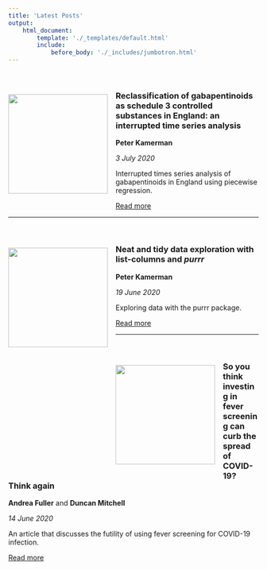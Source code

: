 ```yaml
---
title: 'Latest Posts'
output:
    html_document:
        template: './_templates/default.html'
        include:
            before_body: './_includes/jumbotron.html'
---
```


<br>

![](./images/posts/2020-07-03-piecewise-regression/post-image.jpg){ style="float:left;margin-left:auto;margin-right:auto;padding:16px 16px 20px 0px;" width=200px }

### Reclassification of gabapentinoids as schedule 3 controlled substances in England: an interrupted time series analysis

**Peter Kamerman**

_3 July 2020_

Interrupted times series analysis of gabapentinoids in England using piecewise regression.

<a class="btn btn-primary" href="https://www.painblogr.org/images/posts/2020-07-03-piecewise-regression.html" target="_blank">Read more <i class="fa fa-arrow-circle-o-right fa-2x" style="vertical-align: middle;" aria-hidden="true"></i></a><br>

****

<br>

![](./images/posts/2020-06-19-purring-through-exploratory-analyses/post-image.jpg){ style="float:left;margin-left:auto;margin-right:auto;padding:16px 16px 20px 0px;" width=200px }

### Neat and tidy data exploration with list-columns and <em>purrr</em>

**Peter Kamerman**

_19 June 2020_

Exploring data with the purrr package.

<a class="btn btn-primary" href="https://www.painblogr.org/2020-06-19-purring-through-exploratory-analyses.html" target="_blank">Read more <i class="fa fa-arrow-circle-o-right fa-2x" style="vertical-align: middle;" aria-hidden="true"></i></a><br>

****

<br>

![](./images/posts/2020-06-14-covid-fevers/post-image.jpg){ style="float:left;margin-left:auto;margin-right:auto;padding:16px 16px 20px 0px;" width=200px }

### So you think investing in fever screening can curb the spread of COVID-19? Think again

**Andrea Fuller** and **Duncan Mitchell**

_14 June 2020_

An article that discusses the futility of using fever screening for COVID-19 infection.

<a class="btn btn-primary" href="https://www.painblogr.org/2020-06-14-covid-fevers.html" target="_blank">Read more <i class="fa fa-arrow-circle-o-right fa-2x" style="vertical-align: middle;" aria-hidden="true"></i></a><br>

